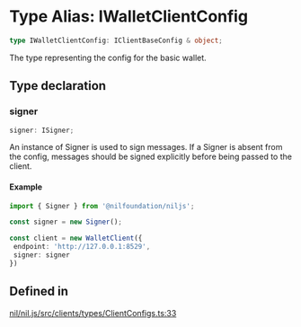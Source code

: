 # Type Alias: IWalletClientConfig

```ts
type IWalletClientConfig: IClientBaseConfig & object;
```

The type representing the config for the basic wallet.

## Type declaration

### signer

```ts
signer: ISigner;
```

An instance of Signer is used to sign messages.
If a Signer is absent from the config, messages should be signed explicitly before being passed to the client.

#### Example

```ts
import { Signer } from '@nilfoundation/niljs';

const signer = new Signer();

const client = new WalletClient({
 endpoint: 'http://127.0.0.1:8529',
 signer: signer
})
```

## Defined in

[nil/nil.js/src/clients/types/ClientConfigs.ts:33](https://github.com/NilFoundation/nil.js/blob/08a7f90027b4c09b608245b19f15f6fb7ae1ff03/src/clients/types/ClientConfigs.ts#L33)

